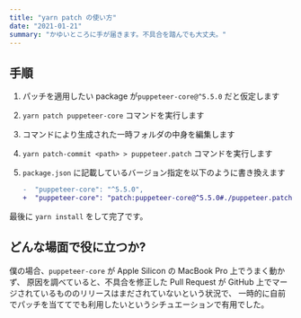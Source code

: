 ```yaml
---
title: "yarn patch の使い方"
date: "2021-01-21"
summary: "かゆいところに手が届きます。不具合を踏んでも大丈夫。"
---
```


## 手順

1. パッチを適用したい package が`puppeteer-core@^5.5.0` だと仮定します
2. `yarn patch puppeteer-core` コマンドを実行します
3. コマンドにより生成された一時フォルダの中身を編集します
4. `yarn patch-commit <path> > puppeteer.patch` コマンドを実行します
5. `package.json` に記載しているバージョン指定を以下のように書き換えます

   ```diff
   -  "puppeteer-core": "^5.5.0",
   +  "puppeteer-core": "patch:puppeteer-core@^5.5.0#./puppeteer.patch",
   ```

最後に `yarn install` をして完了です。

## どんな場面で役に立つか?

僕の場合、`puppeteer-core` が Apple Silicon の MacBook Pro 上でうまく動かず、
原因を調べていると、不具合を修正した Pull Request が GitHub 上でマージされているもののリリースはまだされていないという状況で、
一時的に自前でパッチを当ててでも利用したいというシチュエーションで有用でした。
